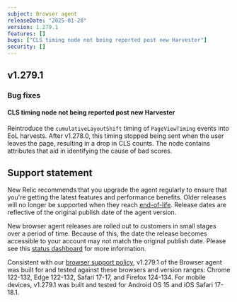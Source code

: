 ```yaml
---
subject: Browser agent
releaseDate: "2025-01-28"
version: 1.279.1
features: []
bugs: ["CLS timing node not being reported post new Harvester"]
security: []
---
```


## v1.279.1

### Bug fixes

#### CLS timing node not being reported post new Harvester
Reintroduce the `cumulativeLayoutShift` timing of `PageViewTiming` events into EoL harvests. After v1.278.0, this timing stopped being sent when the user leaves the page, resulting in a drop in CLS counts. The node contains attributes that aid in identifying the cause of bad scores.

## Support statement

New Relic recommends that you upgrade the agent regularly to ensure that you're getting the latest features and performance benefits. Older releases will no longer be supported when they reach [end-of-life](https://docs.newrelic.com/docs/browser/browser-monitoring/getting-started/browser-agent-eol-policy/). Release dates are reflective of the original publish date of the agent version.

New browser agent releases are rolled out to customers in small stages over a period of time. Because of this, the date the release becomes accessible to your account may not match the original publish date. Please see this [status dashboard](https://newrelic.github.io/newrelic-browser-agent-release/) for more information.

Consistent with our [browser support policy](https://docs.newrelic.com/docs/browser/new-relic-browser/getting-started/compatibility-requirements-browser-monitoring/#browser-types), v1.279.1 of the Browser agent was built for and tested against these browsers and version ranges: Chrome 122-132, Edge 122-132, Safari 17-17, and Firefox 124-134. For mobile devices, v1.279.1 was built and tested for Android OS 15 and iOS Safari 17-18.1.
